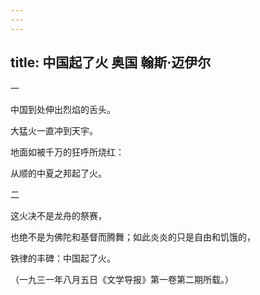 ```yaml
---
---
---
```

title: 中国起了火 奥国 翰斯·迈伊尔
---



一

中国到处伸出烈焰的舌头。

大猛火一直冲到天宇。

地面如被千万的狂呼所烧红：

从顺的中夏之邦起了火。

二

这火决不是龙舟的祭赛，

也绝不是为佛陀和基督而腾舞；如此炎炎的只是自由和饥饿的，

铁律的丰碑：中国起了火。

（一九三一年八月五日《文学导报》第一卷第二期所载。）